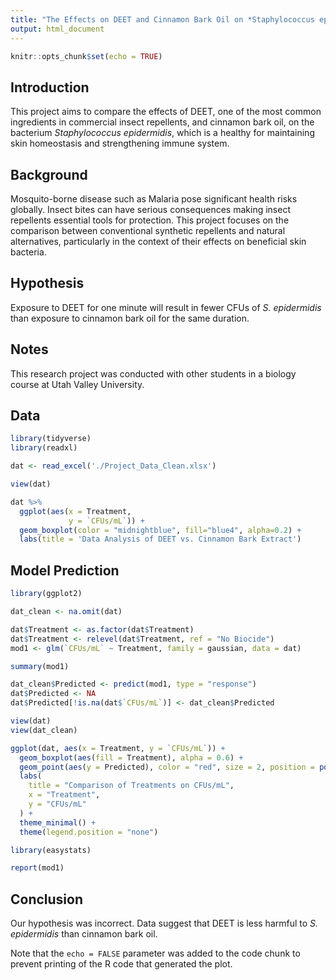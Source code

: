 ```yaml
---
title: "The Effects on DEET and Cinnamon Bark Oil on *Staphylococcus epidermidis*"
output: html_document
---
```


```r
knitr::opts_chunk$set(echo = TRUE)
```

## Introduction
This project aims to compare the effects of DEET, one of the most common ingredients in commercial insect repellents, and cinnamon bark oil, on the bacterium *Staphylococcus epidermidis*, which is a healthy for maintaining skin homeostasis and strengthening immune system. 


## Background
Mosquito-borne disease such as Malaria pose significant health risks globally. Insect bites can have serious consequences making insect repellents essential tools for protection. This project focuses on the comparison between conventional synthetic repellents and natural alternatives, particularly in the context of their effects on beneficial skin bacteria. 


## Hypothesis 
Exposure to DEET for one minute will result in fewer CFUs of *S. epidermidis* than exposure to cinnamon bark oil for the same duration. 


## Notes
This research project was conducted with other students in a biology course at Utah Valley University. 


## Data
```r
library(tidyverse)
library(readxl)

dat <- read_excel('./Project_Data_Clean.xlsx')

view(dat)

dat %>%
  ggplot(aes(x = Treatment,
             y = `CFUs/mL`)) +
  geom_boxplot(color = "midnightblue", fill="blue4", alpha=0.2) +
  labs(title = 'Data Analysis of DEET vs. Cinnamon Bark Extract')
```

## Model Prediction
```r

library(ggplot2)

dat_clean <- na.omit(dat)

dat$Treatment <- as.factor(dat$Treatment)
dat$Treatment <- relevel(dat$Treatment, ref = "No Biocide")
mod1 <- glm(`CFUs/mL` ~ Treatment, family = gaussian, data = dat)

summary(mod1)

dat_clean$Predicted <- predict(mod1, type = "response")
dat$Predicted <- NA
dat$Predicted[!is.na(dat$`CFUs/mL`)] <- dat_clean$Predicted

view(dat)
view(dat_clean)

ggplot(dat, aes(x = Treatment, y = `CFUs/mL`)) +
  geom_boxplot(aes(fill = Treatment), alpha = 0.6) +
  geom_point(aes(y = Predicted), color = "red", size = 2, position = position_dodge(width = 0.75)) +
  labs(
    title = "Comparison of Treatments on CFUs/mL",
    x = "Treatment",
    y = "CFUs/mL"
  ) +
  theme_minimal() +
  theme(legend.position = "none")

library(easystats)

report(mod1)
```


## Conclusion
Our hypothesis was incorrect. Data suggest that DEET is less harmful to *S. epidermidis* than cinnamon bark oil. 


Note that the `echo = FALSE` parameter was added to the code chunk to prevent printing of the R code that generated the plot.

